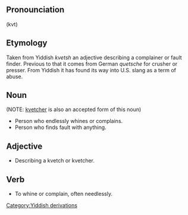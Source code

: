 ==Pronounciation==
(kvt) 

==Etymology==
Taken from Yiddish ''kvetsh'' an adjective describing a complainer or fault finder.
Previous to that it comes from German ''quetsche'' for crusher or presser.
From Yiddish it has found its way into U.S. slang as a term of abuse.

==Noun== (NOTE: [[kvetcher]] is also an accepted form of this noun)
*Person who endlessly whines or complains.
*Person who finds fault with anything. 

==Adjective==
*Describing a kvetch or kvetcher.

==Verb==
*To whine or complain, often needlessly.
[[Category:Yiddish derivations]]